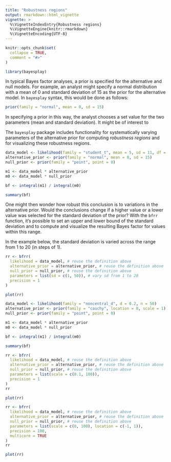 ```yaml
---
title: "Robustness regions"
output: rmarkdown::html_vignette
vignette: >
  %\VignetteIndexEntry{Robustness regions}
  %\VignetteEngine{knitr::rmarkdown}
  %\VignetteEncoding{UTF-8}
---
```


```r
knitr::opts_chunk$set(
  collapse = TRUE,
  comment = "#>"
)
```

```r
library(bayesplay)
```


In typical Bayes factor analyses, a prior is specified for the alternative and
null models. For example, an analyst might specify a normal distribution with a
mean of 0 and standard deviation of 15 as the prior for the alternative model.
In `bayesplay` syntax, this would be done as follows:

```r
prior(family = "normal", mean = 0, sd = 15)
```

In specifying a prior in this way, the analyst chooses a set value for the two
parameters (mean and standard deviation). It might be of interest to



The `bayesplay` package includes functionality for systematically varying
parameters of the alternative prior for computing *robustness regions* and for
visualizing these robustness regions.

```r
data_model <- likelihood(family = "student_t", mean = 5, sd = 11, df = 12)
alternative_prior <- prior(family = "normal", mean = 0, sd = 15)
null_prior <- prior(family = "point", point = 0)

m1 <- data_model * alternative_prior
m0 <- data_model * null_prior

bf <- integral(m1) / integral(m0)

summary(bf)
```

One might then wonder how robust this conclusion is to variations in the
alternative prior. Would the conclusions change if a higher value or a lower
value was selected for the standard deviation of the prior? With the `bfrr`
function, it's possible to set an upper and lower bound of the standard deviation
and to compute and visualize the resulting Bayes factor for values within this
range.

In the example below, the standard deviation is varied across the range from 1
to 20 (in steps of 1).

```r
rr <- bfrr(
  likelihood = data_model, # reuse the definition above
  alternative_prior = alternative_prior, # reuse the definition above
  null_prior = null_prior, # reuse the definition above
  parameters = list(sd = c(1, 50)), # vary sd from 1 to 20
  precision = 1
)
```

```r
plot(rr)
```

```r
data_model <- likelihood(family = "noncentral_d", d = 0.2, n = 50)
alternative_prior <- prior(family = "cauchy", location = 0, scale = 1)
null_prior <- prior(family = "point", point = 0)

m1 <- data_model * alternative_prior
m0 <- data_model * null_prior

bf <- integral(m1) / integral(m0)

summary(bf)
```

```r
rr <- bfrr(
  likelihood = data_model, # reuse the definition above
  alternative_prior = alternative_prior, # reuse the definition above
  null_prior = null_prior, # reuse the definition above
  parameters = list(scale = c(0.1, 100)),
  precision = 1
)
rr
```

```r
plot(rr)
```



```r
rr <- bfrr(
  likelihood = data_model, # reuse the definition above
  alternative_prior = alternative_prior, # reuse the definition above
  null_prior = null_prior, # reuse the definition above
  parameters = list(scale = c(0, 100), location = c(-1, 1)),
  precision = 100,
  multicore = TRUE
)
rr
```

```r
plot(rr)
```
